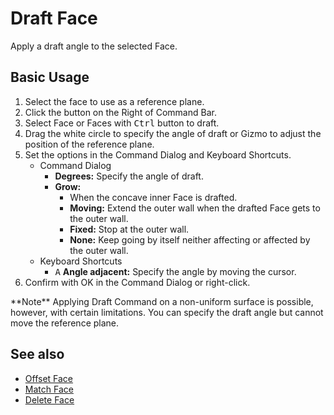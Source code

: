 
# Draft Face

<Reference shortcut="" command="Draft Face" button="Right of Command Bar"   buttonIcon='button-draft-face' />

Apply a draft angle to the selected Face.

## Basic Usage

1. Select the face to use as a reference plane.
2. Click the button <ButtonIcon type="button-draft-face" /> on the Right of Command Bar.
3. Select Face or Faces with <kbd>Ctrl</kbd> button to draft.
4. Drag the white circle to specify the angle of draft or Gizmo to adjust the position of the reference plane.
5. Set the options in the Command Dialog and Keyboard Shortcuts.
    - <Kst>Command Dialog</Kst>
        - **Degrees:** Specify the angle of draft.
        - **Grow:**
            - When the concave inner Face is drafted.
            - **Moving:** Extend the outer wall when the drafted Face gets to the outer wall.
            - **Fixed:** Stop at the outer wall.
            - **None:** Keep going by itself neither affecting or affected by the outer wall.
    - <Kst>Keyboard Shortcuts</Kst>
        - <kbd>A</kbd> **Angle adjacent:** Specify the angle by moving the cursor.
6. Confirm with OK in the Command Dialog or right-click.

<VideoPlayer fileName="draft-face"/>

<Callout type="info" emoji="🗒️">
**Note**
Applying Draft Command on a non-uniform surface is possible, however, with certain limitations. You can specify the draft angle but cannot move the reference plane.
</Callout>

## See also
- [Offset Face](offset-face)
- [Match Face](match-face)
- [Delete Face](delete-face)